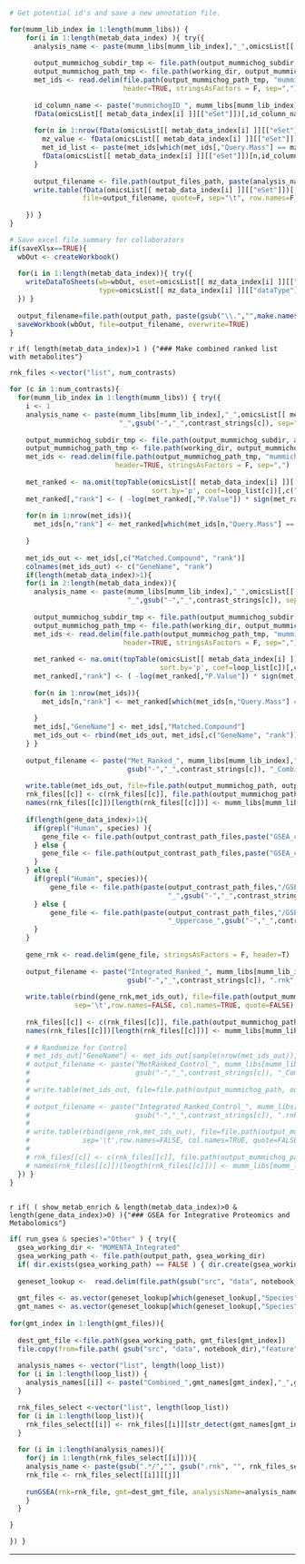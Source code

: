 

```r

# Get potential id's and save a new annotation file. 

for(mumm_lib_index in 1:length(mumm_libs)) { 
    for(i in 1:length(metab_data_index) ){ try({
      analysis_name <- paste(mumm_libs[mumm_lib_index],"_",omicsList[[ metab_data_index[i] ]][["dataType"]], sep="" )
      
      output_mummichog_subdir_tmp <- file.path(output_mummichog_subdir, paste(analysis_name, "_",gsub("-","_",contrast_strings[1]), sep=""))
      output_mummichog_path_tmp <- file.path(working_dir, output_mummichog_subdir_tmp)
      met_ids <- read.delim(file.path(output_mummichog_path_tmp, "mummichog_matched_compound_all.csv"),
                            header=TRUE, stringsAsFactors = F, sep=",")
      
      id_column_name <- paste("mummichogID_", mumm_libs[mumm_lib_index], sep="")
      fData(omicsList[[ metab_data_index[i] ]][["eSet"]])[,id_column_name] <- ""
      
      for(n in 1:nrow(fData(omicsList[[ metab_data_index[i] ]][["eSet"]])) ){
        mz_value <- fData(omicsList[[ metab_data_index[i] ]][["eSet"]])[n,"mz"]
        met_id_list <- paste(met_ids[which(met_ids[,"Query.Mass"] == mz_value), "Matched.Compound"], collapse=",")
        fData(omicsList[[ metab_data_index[i] ]][["eSet"]])[n,id_column_name] <- met_id_list
      }
      
      output_filename <- file.path(output_files_path, paste(analysis_name,"_IDs.txt",sep="") )
      write.table(fData(omicsList[[ metab_data_index[i] ]][["eSet"]])[,c("feature_identifier", "mz", id_column_name)],
                  file=output_filename, quote=F, sep="\t", row.names=F)
    
    }) }
}

# Save excel file summary for collaborators
if(saveXlsx==TRUE){    
  wbOut <- createWorkbook()
  
  for(i in 1:length(metab_data_index)){ try({
    writeDataToSheets(wb=wbOut, eset=omicsList[[ mz_data_index[i] ]][["eSet"]], limmaFit=omicsList[[ mz_data_index[i] ]][["fit"]], 
                      type=omicsList[[ mz_data_index[i] ]][["dataType"]], data_format=omicsList[[ mz_data_index[i] ]][["dataFormat"]]); 
  }) }  
  
  output_filename=file.path(output_path, paste(gsub("\\.","",make.names(project_name)), "_Summary_AllMetIDs", ".xlsx", sep=""))
  saveWorkbook(wbOut, file=output_filename, overwrite=TRUE)
}
```

`r if( length(metab_data_index)>1 ) {"### Make combined ranked list with metabolites"}`

```r

rnk_files <-vector("list", num_contrasts)

for (c in 1:num_contrasts){
  for(mumm_lib_index in 1:length(mumm_libs)) { try({
    i <- 1
    analysis_name <- paste(mumm_libs[mumm_lib_index],"_",omicsList[[ metab_data_index[i] ]][["dataType"]],
                           "_",gsub("-","_",contrast_strings[c]), sep="" )
      
    output_mummichog_subdir_tmp <- file.path(output_mummichog_subdir, analysis_name)
    output_mummichog_path_tmp <- file.path(working_dir, output_mummichog_subdir_tmp)
    met_ids <- read.delim(file.path(output_mummichog_path_tmp, "mummichog_matched_compound_all.csv"),
                          header=TRUE, stringsAsFactors = F, sep=",")
  
    met_ranked <- na.omit(topTable(omicsList[[ metab_data_index[i] ]][["fit"]], adjust="BH", n=Inf,
                                   sort.by='p', coef=loop_list[c])[,c("mz", "P.Value", "logFC")] );
    met_ranked[,"rank"] <- ( -log(met_ranked[,"P.Value"]) * sign(met_ranked[,"logFC"]) )
    
    for(n in 1:nrow(met_ids)){
      met_ids[n,"rank"] <- met_ranked[which(met_ids[n,"Query.Mass"] == met_ranked[,"mz"]), "rank"]
      
    }
    
    met_ids_out <- met_ids[,c("Matched.Compound", "rank")]
    colnames(met_ids_out) <- c("GeneName", "rank")
    if(length(metab_data_index)>1){
    for(i in 2:length(metab_data_index)){ 
      analysis_name <- paste(mumm_libs[mumm_lib_index],"_",omicsList[[ metab_data_index[i] ]][["dataType"]],
                             "_",gsub("-","_",contrast_strings[c]), sep="" )
      
      output_mummichog_subdir_tmp <- file.path(output_mummichog_subdir, analysis_name)
      output_mummichog_path_tmp <- file.path(working_dir, output_mummichog_subdir_tmp)
      met_ids <- read.delim(file.path(output_mummichog_path_tmp, "mummichog_matched_compound_all.csv"),
                            header=TRUE, stringsAsFactors = F, sep=",")
  
      met_ranked <- na.omit(topTable(omicsList[[ metab_data_index[i] ]][["fit"]], adjust="BH", n=Inf,
                                     sort.by='p', coef=loop_list[c])[,c("mz", "P.Value", "logFC")] );
      met_ranked[,"rank"] <- ( -log(met_ranked[,"P.Value"]) * sign(met_ranked[,"logFC"]) )
    
      for(n in 1:nrow(met_ids)){
        met_ids[n,"rank"] <- met_ranked[which(met_ids[n,"Query.Mass"] == met_ranked[,"mz"]), "rank"]
      
      }
      met_ids[,"GeneName"] <- met_ids[,"Matched.Compound"]
      met_ids_out <- rbind(met_ids_out, met_ids[,c("GeneName", "rank")])
    } }
    
    output_filename <- paste("Met_Ranked_", mumm_libs[mumm_lib_index],"_",
                             gsub("-","_",contrast_strings[c]), "_Combined.rnk", sep="" )
    
    write.table(met_ids_out, file=file.path(output_mummichog_path, output_filename), sep='\t',row.names=FALSE, col.names=TRUE, quote=FALSE)
    rnk_files[[c]] <- c(rnk_files[[c]], file.path(output_mummichog_path, output_filename) )
    names(rnk_files[[c]])[length(rnk_files[[c]])] <- mumm_libs[mumm_lib_index]
    
    if(length(gene_data_index)>1){
      if(grepl("Human", species) ){ 
        gene_file <- file.path(output_contrast_path_files,paste("GSEA_combined_",gsub("-","_",contrast_strings[c]),".rnk", sep="") )
      } else {
        gene_file <- file.path(output_contrast_path_files,paste("GSEA_combined_Uppercase_",gsub("-","_",contrast_strings[c]),".rnk", sep="") )
      }
    } else {
      if(grepl("Human", species)){ 
          gene_file <- file.path(paste(output_contrast_path_files,"/GSEA_",omicsList[[ gene_data_index[1] ]][["dataType"]],
                                       "_",gsub("-","_",contrast_strings[c]),".rnk", sep=""))
      } else {
          gene_file <- file.path(paste(output_contrast_path_files,"/GSEA_",omicsList[[ gene_data_index[1] ]][["dataType"]],
                                       "_Uppercase_",gsub("-","_",contrast_strings[c]),".rnk", sep=""))
      }
    }
      
    gene_rnk <- read.delim(gene_file, stringsAsFactors = F, header=T)
    
    output_filename <- paste("Integrated_Ranked_", mumm_libs[mumm_lib_index],"_",
                             gsub("-","_",contrast_strings[c]), ".rnk", sep="" )
    
    write.table(rbind(gene_rnk,met_ids_out), file=file.path(output_mummichog_path, output_filename),
                sep='\t',row.names=FALSE, col.names=TRUE, quote=FALSE)
    
    rnk_files[[c]] <- c(rnk_files[[c]], file.path(output_mummichog_path, output_filename) )
    names(rnk_files[[c]])[length(rnk_files[[c]])] <- mumm_libs[mumm_lib_index]
    
    # # Randomize for Control
    # met_ids_out["GeneName"] <- met_ids_out[sample(nrow(met_ids_out)),"GeneName"]
    # output_filename <- paste("MetRanked_Control_", mumm_libs[mumm_lib_index],"_",
    #                          gsub("-","_",contrast_strings[c]), "_Combined.rnk", sep="" )
    # 
    # write.table(met_ids_out, file=file.path(output_mummichog_path, output_filename), sep='\t',row.names=FALSE, col.names=TRUE, quote=FALSE)
    # 
    # output_filename <- paste("Integrated_Ranked_Control_", mumm_libs[mumm_lib_index],"_",
    #                          gsub("-","_",contrast_strings[c]), ".rnk", sep="" )
    # 
    # write.table(rbind(gene_rnk,met_ids_out), file=file.path(output_mummichog_path, output_filename),
    #             sep='\t',row.names=FALSE, col.names=TRUE, quote=FALSE)
    # 
    # rnk_files[[c]] <- c(rnk_files[[c]], file.path(output_mummichog_path, output_filename) )
    # names(rnk_files[[c]])[length(rnk_files[[c]])] <- mumm_libs[mumm_lib_index]
  }) }
}
    
```


`r if( ( show_metab_enrich & length(metab_data_index)>0 & length(gene_data_index)>0) ){"### GSEA for Integrative Proteomics and Metabolomics"} `
```r

if( run_gsea & species!="Other" ) { try({
  gsea_working_dir <- "MOMENTA_Integrated"
  gsea_working_path <- file.path(output_path, gsea_working_dir)
  if( dir.exists(gsea_working_path) == FALSE ) { dir.create(gsea_working_path) }
  
  geneset_lookup <-  read.delim(file.path(gsub("src", "data", notebook_dir),"feature","MatchedFeatureSets.txt"))
  
  gmt_files <- as.vector(geneset_lookup[which(geneset_lookup[,"Species"]==species),"GeneSet"])
  gmt_names <- as.vector(geneset_lookup[which(geneset_lookup[,"Species"]==species),"Name"])
  
for(gmt_index in 1:length(gmt_files)){
    
  dest_gmt_file <-file.path(gsea_working_path, gmt_files[gmt_index])
  file.copy(from=file.path( gsub("src", "data", notebook_dir),"feature",gmt_files[gmt_index]), to= dest_gmt_file )  
  
  analysis_names <- vector("list", length(loop_list))
  for (i in 1:length(loop_list)) {
    analysis_names[[i]] <- paste("Combined_",gmt_names[gmt_index],"_",gsub("-", "_", contrast_strings[i]),sep="")
  }

  rnk_files_select <-vector("list", length(loop_list))
  for (i in 1:length(loop_list)){ 
    rnk_files_select[[i]] <- rnk_files[[i]][str_detect(gmt_names[gmt_index], names(rnk_files[[i]]))]
  }
  
  for (i in 1:length(analysis_names)){
    for(j in 1:length(rnk_files_select[[i]])){
    analysis_name <- paste(gsub(".*/","", gsub(".rnk", "", rnk_files_select[[i]][[j]])), "_", gmt_names[gmt_index], sep="" ) #analysis_names[[i]]
    rnk_file <- rnk_files_select[[i]][[j]]
    
    runGSEA(rnk=rnk_file, gmt=dest_gmt_file, analysisName=analysis_name, out_path=gsea_working_path )
    }
  }

}

}) } 

```


---

